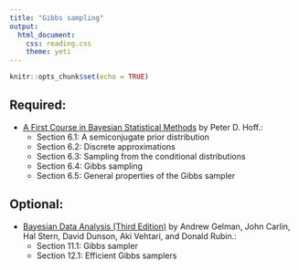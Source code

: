 ```yaml
---
title: "Gibbs sampling"
output: 
  html_document:
    css: reading.css
    theme: yeti
---
```


```r
knitr::opts_chunk$set(echo = TRUE)
```


## Required:

- [A First Course in Bayesian Statistical Methods](https://www.amazon.com/Bayesian-Statistical-Methods-Springer-Statistics/dp/0387922997) by Peter D. Hoff.:
    + Section 6.1: A semiconjugate prior distribution
    + Section 6.2: Discrete approximations
    + Section 6.3: Sampling from the conditional distributions
    + Section 6.4: Gibbs sampling
    + Section 6.5: General properties of the Gibbs sampler

## Optional:

- [Bayesian Data Analysis (Third Edition)](http://www.amazon.com/Bayesian-Analysis-Chapman-Statistical-Science/dp/1439840954/) by Andrew Gelman, John Carlin, Hal Stern, David Dunson, Aki Vehtari, and Donald Rubin.:
    + Section 11.1: Gibbs sampler
    + Section 12.1: Efficient Gibbs samplers
    
